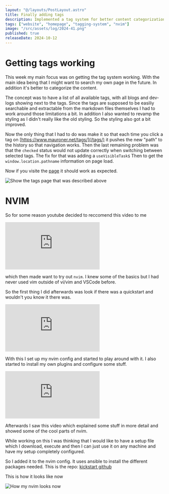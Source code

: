 ```yaml
---
layout: "@/layouts/PostLayout.astro"
title: Finally adding tags
description: Implemented a tag system for better content categorization and searchability, revamped site styling, and explored NVIM setup.
tags: ["website", "homepage", "tagging-system", "nvim"]
image: "/src/assets/log/2024-41.png"
published: true
releaseDate: 2024-10-12
---
```



# Getting tags working

This week my main focus was on getting the tag system working.
With the main idea being that I might want to search my own page in the future. In addition it's better to categorize the content.

The concept was to have a list of all available tags, with all blogs and dev-logs showing next to the tags.
Since the tags are supposed to be easiliy searchable and extractable from the markdown files themselves I had to work around those limitations a bit.
In addition I also wanted to revamp the styling as I didn't really like the old styling. So the styling also got a bit improved.

Now the only thing that I had to do was make it so that each time you click a tag on
[https://www.mauroner.net/tags/](/tags/) it pushes the new "path" to the history so that navigation works.
Then the last remaining problem was that the `checked` status would not update correctly when switching between selected tags.
The fix for that was adding a `useVisibleTask$` Then
to get the `window.location.pathname` information on page load.

Now if you visite the [page](/tags/) it should work as expected.

<Image src={TagsExampleImg} alt="Show the tags page that was described above" />

# NVIM

So for some reason youtube decided to reccomend this video to me

<div class="relative w-full pb-[56.25%]">
  <iframe
    class="absolute left-0 top-0 h-full w-full"
    src="https://www.youtube-nocookie.com/embed/yY9ppNh8DnU?si=g71t1q6J0EY1jtkB"
    title="YouTube video player"
    frameborder="0"
    allow="accelerometer; autoplay; clipboard-write; encrypted-media; gyroscope; picture-in-picture; web-share"
    referrerpolicy="strict-origin-when-cross-origin"
    allowfullscreen
    loading="lazy"
  ></iframe>
</div>

which then made want to try out `nvim`. I knew some of the basics but I had never used vim outside of vi/vim and VSCode before.

So the first thing I did afterwards was look if there was a quickstart and wouldn't you know it there was.

<div class="relative w-full pb-[56.25%]">
  <iframe
    class="absolute left-0 top-0 h-full w-full"
    src="https://www.youtube-nocookie.com/embed/m8C0Cq9Uv9o?si=oJfznt1MA8IbDvaq"
    title="YouTube video player"
    frameborder="0"
    allow="accelerometer; autoplay; clipboard-write; encrypted-media; gyroscope; picture-in-picture; web-share"
    referrerpolicy="strict-origin-when-cross-origin"
    allowfullscreen
    loading="lazy"
  ></iframe>
</div>

With this I set up my nvim config and started to play around with it. I also started to install my own plugins and configure some stuff.

<div class="relative w-full pb-[56.25%]">
  <iframe
    class="absolute left-0 top-0 h-full w-full"
    src="https://www.youtube-nocookie.com/embed/2ipasAxK5H8?si=shWyWY3MOsTcTPs5"
    title="YouTube video player"
    frameborder="0"
    allow="accelerometer; autoplay; clipboard-write; encrypted-media; gyroscope; picture-in-picture; web-share"
    referrerpolicy="strict-origin-when-cross-origin"
    allowfullscreen
    loading="lazy"
  ></iframe>
</div>

Afterwards I saw this video which explained some stuff in more detail and showed some of the cool parts of nvim.

While working on this I was thinking that I would like to have a setup file which I download, execute and then I can just use it on any machine and have my setup completely configured.

So I added it to the nvim config. It uses ansible to install the different packages needed.
This is the repo: [kickstart github](https://github.com/MaximilianMauroner/kickstart.nvim)

This is how it looks like now

<Image src={NvimImg} alt="How my nvim looks now" />
